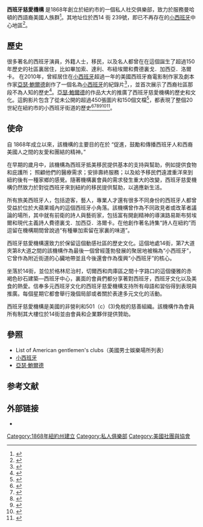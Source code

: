 '''西班牙慈愛機構''' 是1868年創立於紐約市的一個私人社交俱樂部，致力於服務曼哈頓的西語裔美國人族群<ref name="The Gothamist">{{cite news
 |url         = http://gothamist.com/2004/09/13/la_nacional_a_visit_to_the_spanish_benevolent_society.php
 |title       = A Visit to La Nacional.
 |last        = 
 |first       = 
 |date        = November 20, 2010
 |publisher   = Gothamist.com
 |accessdate  = June 19, 2009
 |deadurl     = yes
 |archiveurl  = https://web.archive.org/web/20080420112620/http://gothamist.com/2004/09/13/la_nacional_a_visit_to_the_spanish_benevolent_society.php
 |archivedate = 2008年4月20日
}}</ref>。其地址位於西14 街 239號，即已不再存在的[[小西班牙|小西班牙]]中心地區<ref name="HERALD TRIBUNE">{{cite news
|url=http://laht.com/article.asp?ArticleId=378105&CategoryId=13003
|title=Documentary Brings Manhattan's Little Spain to big screen.
|last=Valenzuela
|first=David
|date=November 20, 2010
|publisher=The Herald Tribune
|accessdate=June 19, 2009
|archive-date=2021-01-26
|archive-url=https://web.archive.org/web/20210126035029/http://laht.com/article.asp?ArticleId=378105&CategoryId=13003
|dead-url=no
}}</ref>。

== 歷史==

很多著名的西班牙演員，外籍人士，移民，以及名人都曾在在這個誕生了超過150年歷史的社區裏居住，比如畢加索、達利、布紐埃爾和費德裏戈．加西亞．洛爾卡。 在2010年，曾經居住在[[小西班牙|小西班牙]]超過一年的美國西班牙裔電影制作家及劇本作家[[亞瑟·鮑爾德|亞瑟·鮑爾德]]創作了一個名為[[小西班牙|小西班牙]]的紀錄片<ref name="El País USA">{{cite news
|url=http://blogs.elpais.com/usa-espanol/2010/11/un-documental-repasa-la-historia-de-little-spain-en-la-calle-14.html
|title=Un documental repasa la historia de Little Spain en la calle 14
|last=Aguilar
|first=Andrea
|date=November 18, 2010
|publisher=El País USA
|accessdate=January 11, 2011
|archive-date=2011-07-27
|archive-url=https://web.archive.org/web/20110727120546/http://blogs.elpais.com/usa-espanol/2010/11/un-documental-repasa-la-historia-de-little-spain-en-la-calle-14.html
|dead-url=no
}}</ref>，，並首次展示了西裔社區那段不為人知的歷史<ref name="Hispanic New York Project">{{cite news
 |url         = http://hispanicnewyorkproject.blogspot.com/2010/11/un-documental-repasa-la-historia-de.html/
 |title       = Hispanic New York Project
 |last        = Remeseira
 |first       = Claudio Iván
 |date        = November 18, 2010
 |publisher   = Hispanic New York Project
 |accessdate  = 2010-19-18
 |deadurl     = yes
 |archiveurl  = https://web.archive.org/web/20110708041850/http://hispanicnewyorkproject.blogspot.com/2010/11/un-documental-repasa-la-historia-de.html
 |archivedate = 2011年7月8日
}}</ref>。[[亞瑟·鮑爾德|亞瑟·鮑爾德]]的作品大大的推廣了西班牙慈愛機構的歷史和文化。這鉤影片包含了從未公開的超過450張圖片和150個文檔<ref name="EFE America">{{cite news
 |url         = http://www.efeamerica.com/31_espectaculos/922585_la-historia-de-la-little-spain-de-nueva-york-se-convierte-en-documental.html
 |title       = Un documental descubre la historia de Little Spain
 |last        = 
 |first       = 
 |date        = November 19, 2010
 |publisher   = EFE America
 |accessdate  = January 11, 2011
 |deadurl     = yes
 |archiveurl  = https://web.archive.org/web/20110526181911/http://www.efeamerica.com/31_espectaculos/922585_la-historia-de-la-little-spain-de-nueva-york-se-convierte-en-documental.html
 |archivedate = 2011年5月26日
}}</ref>，都表現了整個20世紀在紐約市的小西班牙街道的歷史<ref name="Antena 3 TV">{{cite news
 |url         = http://blogs.antena3.com/desdemanhattan/entry/little_spain_el_barrio_de
 |title       = Little Spain, el barrio español de Nueva York
 |last        = Abad
 |first       = José Ángel
 |date        = November 18, 2010
 |publisher   = Antena 3 TV
 |accessdate  = January 11, 2011
 |deadurl     = yes
 |archiveurl  = http://archive.wikiwix.com/cache/20110710131911/http://blogs.antena3.com/desdemanhattan/entry/little_spain_el_barrio_de
 |archivedate = 2011年7月10日
}}</ref><ref name="Informativos Telecinco">{{cite news
 |url         = http://www.telecinco.es/informativos/cultura/noticia/1408057/1408057
 |title       = Nueva York descubre su Little Spain
 |last        = 
 |first       = 
 |date        = November 18, 2010
 |publisher   = Informativos Telecinco
 |accessdate  = January 11, 2011
 |deadurl     = yes
 |archiveurl  = https://web.archive.org/web/20110526090646/http://www.telecinco.es/informativos/cultura/noticia/1408057/1408057
 |archivedate = 2011年5月26日
}}</ref><ref name="Radio Television Española (RTVE)">{{cite news
|url=http://www.rtve.es/mediateca/audios/20101207/afectos-noche---primera-hora---07-12-10/954570.shtml
|title=Little Spain
|last=
|first=
|date=November 18, 2010
|publisher=RTVE
|accessdate=January 11, 2011
|archive-date=2010-12-17
|archive-url=https://web.archive.org/web/20101217215034/http://www.rtve.es/mediateca/audios/20101207/afectos-noche---primera-hora---07-12-10/954570.shtml
|dead-url=no
}}</ref><ref name="Onda Cero Radio">{{cite news
 |url        = http://www.ondacero.es/OndaCero/Little-Spain-barrio-Nueva-York-donde-solo-hablaba-espanol/NWS_10112014_1
 |title      = Little Spain, el barrio español de Nueva York donde sólo se hablaba español.
 |last       = 
 |first      = 
 |date       = November 18, 2010
 |publisher  = Onda Cero Radio
 |accessdate = January 11, 2011
}}{{dead link|date=2018年1月 |bot=InternetArchiveBot |fix-attempted=yes }}</ref><ref name="La Opinion A Coruna">{{cite news
 |url         = http://mas.laopinioncoruna.es/suplementos/2010/12/05/saga-gallega-en-manhattan/
 |title       = Saga Gallega en Manhattan. Robert De Niro, Taxi Driver y la energía del pasado.
 |last        = Conde
 |first       = Arturo
 |date        = November 18, 2010
 |publisher   = La Opinion de A Coruna
 |accessdate  = January 11, 2011
 |deadurl     = yes
 |archiveurl  = https://web.archive.org/web/20101216034658/http://mas.laopinioncoruna.es/suplementos/2010/12/05/saga-gallega-en-manhattan/
 |archivedate = 2010年12月16日
}}</ref><ref name="Diario Informacion">{{cite news
|url=http://www.diarioinformacion.com/cultura/2010/11/29/artur-balder-rescata-documental-memoria-espanola-manhattan/1069990.html/
|title=Artur Balder rescata en su documental la memoria española de Manhattan
|last=Payá
|first=Juan José
|date=December 18, 2010
|publisher=Diario Informacion, Editorial Prensa Ibérica S.A.
|accessdate=January 11, 2011
|archive-date=2019-12-06
|archive-url=https://web.archive.org/web/20191206130053/https://www.diarioinformacion.com/cultura/2010/11/29/artur-balder-rescata-documental-memoria-espanola-manhattan/1069990.html
|dead-url=no
}}</ref>。

== 使命==

自 1868年成立以來，該機構的主要目的在於 “促進，鼓勵和傳播西班牙人和西裔美國人之間的友愛和團結的精神。”

在早期的歲月中，該機構為西班牙抵美移民提供基本的支持與幫助，例如提供食物和庇護所； 照顧他們的醫療需求；安排壽終服務；以及給予移民們遠渡重洋來到紐約後有一種家鄉的感覺。隨著機構裏會員的需求發生重大的改變，西班牙慈愛機構仍然致力於對從西班牙來到紐約的移民提供幫助，以適應新生活。

所有旅美西班牙人，包括遊客，藝人，專業人才還有很多不同身份的西班牙人都曾受益於位於大蘋果城內的這個西班牙小角落。該機構曾作為不同政見者或改革者議論的場所，其中就有前衛的詩人與藝術家，包括富有開創精神的導演路易斯布努埃爾和現代主義詩人費德裏戈．加西亞．洛爾卡。在他創作著名詩集“詩人在紐約”而逗留在機構期間曾說過“有種畢加索留在家裏的味道”。

西班牙慈愛機構還致力於保留這個動感社區的歷史文化。這個地處14街，第7大道夾第8大道之間的該機構作為最後一個曾經蓬勃發展的聚居地被稱為“小西班牙”，它曾作為附近街道的心臟地帶並且今後還會作為復興“小西班牙”的核心。

坐落於14街，並位於格林尼治村，切爾西和肉庫區之間十字路口的這個優雅的赤褐色砂石建築—西班牙中心，裏面的會員們都分享著對西班牙，西班牙文化以及美食的熱愛。信奉多元西班牙文化的西班牙慈愛機構支持所有母語和習俗得到表現與推廣。每個星期它都會舉行幾個局部或者關於表達多元文化的活動。

西班牙慈愛機構是美國的非營利和501（c）(3)免稅的慈善組織。該機構作為會員所有制其大樓位於14街並由會員和企業夥伴提供贊助。

== 參照== 
*List of American gentlemen's clubs（美國男士娛樂場所列表）
*[[小西班牙|小西班牙]]
*[[亞瑟·鮑爾德|亞瑟·鮑爾德]]

== 参考文献 ==
{{reflist|2}}

== 外部链接 ==
* {{official|http://www.lanacional.org}}

[[Category:1868年紐約州建立|Category:1868年紐約州建立]]
[[Category:私人俱樂部|Category:私人俱樂部]]
[[Category:美國社團與協會|Category:美國社團與協會]]